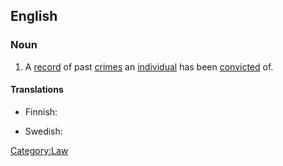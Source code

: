 ==English==

===Noun===
{{en-noun|sg=[[criminal]] [[record]]}}

# A [[record]] of past [[crime]]s an [[individual]] has been [[convict]]ed of.

====Translations====
{{trans-top|a record of past crimes}}
* Finnish: {{t-|fi|rikosrekisteri}}
{{trans-mid}}
* Swedish: {{t-|sv|brottsregister|n}}
{{trans-bottom}}

[[Category:Law]]